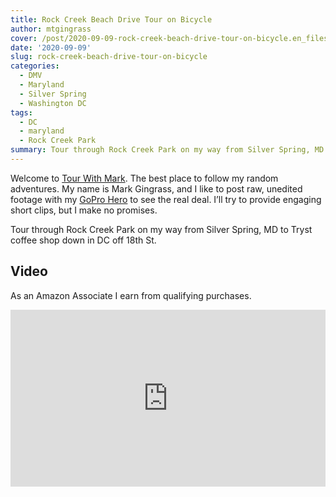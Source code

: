 ```yaml
---
title: Rock Creek Beach Drive Tour on Bicycle
author: mtgingrass
cover: /post/2020-09-09-rock-creek-beach-drive-tour-on-bicycle.en_files/tryst.jpg
date: '2020-09-09'
slug: rock-creek-beach-drive-tour-on-bicycle
categories:
  - DMV
  - Maryland
  - Silver Spring
  - Washington DC
tags:
  - DC
  - maryland
  - Rock Creek Park
summary: Tour through Rock Creek Park on my way from Silver Spring, MD to Trys coffee shop down in DC off 18th St.
---
```


Welcome to [Tour With Mark](https://tourwithmark.com). The best place to follow my random adventures. My name is Mark Gingrass, and I like to post raw, unedited footage with my [GoPro Hero](https://amzn.to/3TboZj4) to see the real deal. I’ll try to provide engaging short clips, but I make no promises. 

Tour through Rock Creek Park on my way from Silver Spring, MD to Tryst coffee shop down in DC off 18th St.

## Video

As an Amazon Associate I earn from qualifying purchases.

<style>.embed-container { position: relative; padding-bottom: 56.25%; height: 0; overflow: hidden; max-width: 100%; } .embed-container iframe, .embed-container object, .embed-container embed { position: absolute; top: 0; left: 0; width: 100%; height: 100%; }</style><div class='embed-container'><iframe src='https://www.youtube.com/embed/n8ez1rBg4Zg' frameborder='0' allowfullscreen></iframe></div>